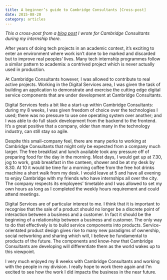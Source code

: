 ```yaml
---
title: A beginner’s guide to Cambridge Consultants [Cross-post]
date: 2015-08-20
category: articles
---
```


_This a cross-post from a [blog post](http://blog.cambridgeconsultants.com/wireless-product-development/a-beginners-guide-to-cambridge-consultants) I wrote for Cambridge Consultants during my internship there._

After years of doing tech projects in an academic context, it’s exciting to enter an environment where work isn’t done to be marked and discarded but to improve real peoples’ lives. Many tech internship programmes follow a similar pattern to academia: a contrived project which is never actually used in production.

At Cambridge Consultants however, I was allowed to contribute to real active projects. Working in the Digital Services area, I was given the task of building an application to demonstrate and exercise the cutting edge digital service components that are under development at Cambridge Consultants.

Digital Services feels a bit like a start-up within Cambridge Consultants: during my 8 weeks, I was given freedom of choice over the technologies I used; there was no pressure to use one operating system over another; and I was able to do full stack development from the backend to the frontend. It’s a great positive that a company, older than many in the technology industry, can still stay so agile.

Despite this small-company feel, there are many perks to working at Cambridge Consultants that might only be expected from a company much larger. The free breakfast and lunch available took any pressure off of preparing food for the day in the morning. Most days, I would get up at 7.30, jog to work, grab breakfast in the canteen, shower and be at my desk by 8.30. At 10 it would be time for a morning coffee from the free hot drinks machine a short walk from my desk. I would leave at 5 and have all evening to enjoy Cambridge with my friends who have internships all over the city. The company respects its employees’ timetable and I was allowed to set my own hours as long as I completed the weekly hours requirement and could attend meetings.

Digital Services are of particular interest to me. I think that it is important to recognise that the sale of a product should no longer be a discrete point of interaction between a business and a customer. In fact it should be the beginning of a relationship between a business and customer. The only way to do that effectively is to build service components into products. Service-orientated product design gives rise to many new paradigms of ownership, social networking and sharing which will, I believe be fundamental to products of the future. The components and know-how that Cambridge Consultants are developing will differentiate them as the world wakes up to this viewpoint.

I very much enjoyed my 8 weeks with Cambridge Consultants and working with the people in my division. I really hope to work there again and I’m excited to see how the work I did impacts the business in the near future.
